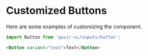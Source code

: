 
# Customized Buttons

<Subtitle>
  Here are some examples of customizing the component.
</Subtitle>
<Preview withSource="none">
  <Story id="components-inputs-button-example--customized" />
</Preview>

```js
import Button from 'qasir-ui/inputs/button';
```

```html
<Button variant="text">Text</Button>
```
